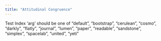 ```yaml
---
title: "Attitudinal Congruence"
---
```

 
Test Index
'arg' should be one of “default”, “bootstrap”, “cerulean”, “cosmo”, “darkly”, “flatly”, “journal”, “lumen”, “paper”, “readable”, “sandstone”, “simplex”, “spacelab”, “united”, “yeti”